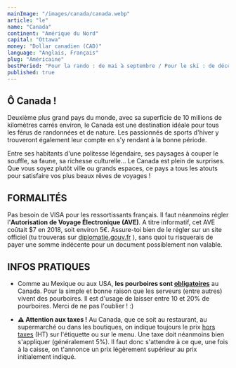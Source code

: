 ```yaml
---
mainImage: "/images/canada/canada.webp"
article: "le"
name: "Canada"
continent: "Amérique du Nord"
capital: "Ottawa"
money: "Dollar canadien (CAD)"
language: "Anglais, Français"
plug: "Américaine"
bestPeriod: "Pour la rando : de mai à septembre / Pour le ski : de décembre à mars"
published: true
---
```


## Ô Canada !

Deuxième plus grand pays du monde, avec sa superficie de 10 millions de  kilomètres carrés environ, le Canada est une destination idéale pour tous les férus de randonnées et de nature. Les passionnés de sports d'hiver y trouveront également leur compte en s'y rendant à la bonne période.

Entre ses habitants d'une politesse légendaire, ses paysages à couper le souffle, sa faune, sa richesse culturelle... Le Canada est plein de surprises. Que vous soyez plutôt ville ou grands espaces, ce pays a tous les atouts pour satisfaire vos plus beaux rêves de voyages !

## FORMALITÉS

Pas besoin de VISA pour les ressortissants français. Il faut néanmoins régler l'**Autorisation de Voyage Électronique (AVE)**. A titre informatif, cet AVE coûtait $7 en 2018, soit environ 5€. Assure-toi bien de le régler sur un site officiel (tu trouveras sur [diplomatie.gouv.fr](https://www.diplomatie.gouv.fr/fr/conseils-aux-voyageurs/conseils-par-pays-destination/) ), sans quoi tu risquerais de payer une somme indécente pour un document possiblement non valable.

## INFOS PRATIQUES

- Comme au Mexique ou aux USA, **les pourboires sont <u>obligatoires</u>** au Canada. Pour la simple et bonne raison que les serveurs (entre autres) vivent des pourboires. Il est d'usage de laisser entre 10 et 20% de pourboires. Merci de ne pas l'oublier ! :)

- **⚠️ Attention aux taxes !** Au Canada, que ce soit au restaurant, au supermarché ou dans les boutiques, on indique toujours le prix <u>hors taxes</u> (HT) sur l'étiquette ou sur le menu. Une taxe doit néanmoins bien s'appliquer (généralement 5%). Il faut donc s'attendre à ce que, une fois à la caisse, on t'annonce un prix légèrement supérieur au prix initialement indiqué.
